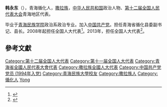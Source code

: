 '''韩永东'''（{{bd|1962年||}}），青海循化人，[[撒拉族|撒拉族]]，[[中华人民共和国|中华人民共和国]]政治人物、[[第十二届全国人民代表大会|第十二届全国人民代表大会]]青海地区代表。

毕业于[[青海民族学院|青海民族学院]]政治系政治专业。加入[[中国共产党|中国共产党]]。担任青海省循化县委副书记、县长。2008年起担任全国人大代表<ref>{{cite news|title=全国人大代表信息-韩永东|url= http://210.82.31.1:8084/delegate/viewDelegate.action?dbid=112577|accessdate=2013-04-05|newspaper=全国人大网|archive-url=https://web.archive.org/web/20140527232440/http://www.npc.gov.cn/delegate/viewDelegate.action?dbid=112577|archive-date=2014-05-27|dead-url=yes}}</ref>。2013年，担任全国人大代表<ref>{{cite news|title=全国人大代表信息-韩永东|url= http://210.82.31.1:8084/delegate/viewDelegate.action?dbid=122574|accessdate=2013-04-05|newspaper=全国人大网|archive-url=https://web.archive.org/web/20140528034116/http://www.npc.gov.cn/delegate/viewDelegate.action?dbid=122574|archive-date=2014-05-28|dead-url=yes}}</ref>。

==參考文獻==
{{reflist}}
{{中国政治人物小作品}}
{{DEFAULTSORT:Han yongdong}}
[[Category:第十二届全国人大代表|Category:第十二届全国人大代表]]
[[Category:第十一届全国人大代表|Category:第十一届全国人大代表]]
[[Category:青海省全國人民代表大會代表|Category:青海省全國人民代表大會代表]]
[[Category:撒拉族全國人大代表|Category:撒拉族全國人大代表]]
[[Category:中国共产党党员_(1994年入党)|Category:中国共产党党员 (1994年入党)]]
[[Category:青海民族大學校友|Category:青海民族大學校友]]
[[Category:撒拉族人|Category:撒拉族人]]
[[Category:循化人|Category:循化人]]
[[Category:韓姓|Yong]]